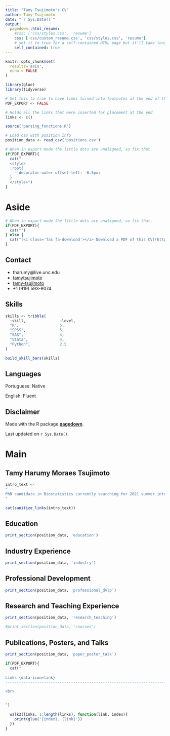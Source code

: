 ```yaml
---
title: "Tamy Tsujimoto's CV"
author: Tamy Tsujimoto
date: "`r Sys.Date()`"
output:
  pagedown::html_resume:
    #css: ['css/styles.css', 'resume']
    css: ['css/custom_resume.css', 'css/styles.css', 'resume']
    # set it to true for a self-contained HTML page but it'll take longer to render
    self_contained: true
---
```


```r
knitr::opts_chunk$set(
  results='asis', 
  echo = FALSE
)

library(glue)
library(tidyverse)

# Set this to true to have links turned into footnotes at the end of the document
PDF_EXPORT <- FALSE

# Holds all the links that were inserted for placement at the end
links <- c()

source('parsing_functions.R')

# Load csv with position info
position_data <- read_csv('positions.csv')
```


```r
# When in export mode the little dots are unaligned, so fix that. 
if(PDF_EXPORT){
  cat("
  <style>
  :root{
    --decorator-outer-offset-left: -6.5px;
  }
  </style>")
}
```


Aside
================================================================================


<!-- ![logo](beta_dist.png){width=100%} -->

```r
# When in export mode the little dots are unaligned, so fix that. 
if(PDF_EXPORT){
  cat("")
} else {
  cat("[<i class='fas fa-download'></i> Download a PDF of this CV](https://github.com/tamytsujimoto/cv/raw/master/pdf/tamytsujimoto_cv.pdf)")
}
```

Contact {#contact}
--------------------------------------------------------------------------------

- <i class="fa fa-envelope"></i> tharumy@live.unc.edu
- <i class="fa fa-github"></i> [tamytsujimoto](https://github.com/tamytsujimoto)
- <i class="fa fa-linkedin"></i> [tamy-tsujimoto](https://www.linkedin.com/in/tamy-tsujimoto)
<!-- - <i class="fa fa-link"></i> [nickstrayer.me](http://nickstrayer.me/) -->
- <i class="fa fa-phone"></i> +1 (919) 593-9074


Skills {#skills}
--------------------------------------------------------------------------------

```r
skills <- tribble(
  ~skill,               ~level,
  "R",                  5,
  "SPSS",               5,
  "SAS",                4,
  "Stata",              4,
  "Python",             2.5
)

build_skill_bars(skills)
```

Languages {#language}
--------------------------------------------------------------------------------

Portuguese: Native

English: Fluent

Disclaimer {#disclaimer}
--------------------------------------------------------------------------------

Made with the R package [**pagedown**](https://github.com/rstudio/pagedown). 

<!-- The source code is available at [github.com/nstrayer/cv](https://github.com/nstrayer/cv). -->

Last updated on `r Sys.Date()`.


Main
================================================================================

Tamy Harumy Moraes Tsujimoto {#title}
--------------------------------------------------------------------------------


```r
intro_text <- 
"
PhD candidate in Biostatistics currently searching for 2021 summer internship
"

cat(sanitize_links(intro_text))
```



Education {data-icon=graduation-cap data-concise=true}
--------------------------------------------------------------------------------

```r
print_section(position_data, 'education')
```

Industry Experience {data-icon=suitcase}
--------------------------------------------------------------------------------

<!-- ::: aside -->
<!-- I have worked in a variety of roles ranging from journalist to software engineer to data scientist. I like collaborative environments where I can learn from my peers. -->
<!-- ::: -->

```r
print_section(position_data, 'industry')
```

Professional Development {data-icon=laptop}
--------------------------------------------------------------------------------

```r
print_section(position_data, 'professional_dvlp')
```

\newpage
Research and Teaching Experience {data-icon=chalkboard-teacher}
--------------------------------------------------------------------------------

<!-- ::: aside -->
<!-- I am passionate about education. I believe that no topic is too complex if the teacher is empathetic and willing to think about new methods of approaching task. -->
<!-- ::: -->

```r
print_section(position_data, 'research_teaching')
```


<!-- Courses taken {data-icon=chalkboard} -->
<!-- -------------------------------------------------------------------------------- -->

```r
#print_section(position_data, 'courses')
```

Publications, Posters, and Talks {data-icon=book}
--------------------------------------------------------------------------------

```r
print_section(position_data, 'paper_poster_talk')
```



<!-- Selected Data Science Writing {data-icon=chart-line} -->
<!-- -------------------------------------------------------------------------------- -->

<!-- ::: aside -->
<!-- I regularly blog about data science and visualization on my blog [LiveFreeOrDichotomize.](https://livefreeordichotomize.com/) -->
<!-- ::: -->

<!-- ```{r} -->
<!-- print_section(position_data, 'data_science_writings') -->
<!-- ``` -->

<!-- Selected Press (About)  {data-icon=newspaper} -->
<!-- -------------------------------------------------------------------------------- -->

<!-- ```{r} -->
<!-- print_section(position_data, 'about_me_press') -->
<!-- ``` -->

<!-- Selected Press (By)  {data-icon=newspaper} -->
<!-- -------------------------------------------------------------------------------- -->

<!-- ```{r} -->
<!-- print_section(position_data, 'by_me_press') -->
<!-- ``` -->



```r
if(PDF_EXPORT){
  cat("
  
Links {data-icon=link}
--------------------------------------------------------------------------------

<br>


")
  
  walk2(links, 1:length(links), function(link, index){
    print(glue('{index}. {link}'))
  })
}
```


